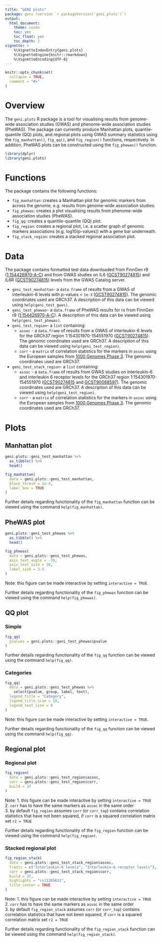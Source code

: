 ```yaml
---
title: "GENI plots"
package: geni (version `r packageVersion('geni.plots')`)
output:
  html_document:
    theme: cosmo
    toc: yes
    toc_float: yes
    toc_depth: 2
vignette: >
    %\VignetteIndexEntry{geni.plots}
    %\VignetteEngine{knitr::rmarkdown}
    %\VignetteEncoding{UTF-8}
---
```


```r
knitr::opts_chunk$set(
  collapse = TRUE,
  comment = "#>"
)
```

# Overview

The `geni.plots` R package is a tool for visualising results from genome-wide association studies (GWAS) and phenome-wide association studies (PheWAS). The package can currently produce Manhattan plots, quantile-quantile (QQ) plots, and regional plots using GWAS summary statistics using the `fig_manhattan()`, `fig_qq()`, and `fig_region()` functions, respectively. In addition, PheWAS plots can be constructed using the `fig_phewas()` function.

```r
library(dplyr)
library(geni.plots)
```

# Functions

The package contains the following functions: 

* `fig_manhattan`: creates a Manhattan plot for genomic markers from across the genome, e.g. results from genome-wide association studies.  
* `fig_phewas`: creates a plot visualising results from phenome-wide association studies (PheWAS).  
* `fig_qq`: creates a quantile-quantile (QQ) plot.  
* `fig_region`: creates a regional plot, i.e. a scatter graph of genomic markers associations (e.g. log10(p-values)) with a gene bar underneath.  
* `fig_stack_region`: creates a stacked regional association plot.  

# Data

The package contains formatted test data downloaded from FinnGen r9 ([1:154426970-A-C](https://r9.finngen.fi/variant/1:154454494-A-C)) and from GWAS studies on IL6 ([GCST90274815](https://www.ebi.ac.uk/gwas/studies/GCST90274815)) and IL6R ([GCST90274815](https://www.ebi.ac.uk/gwas/studies/GCST90274815)) levels from the GWAS Catalog server.

* `geni_test_manhattan`- a `data.frame` of results from a GWAS of interleukin-6 levels with *p*-values < `1e-3` ([GCST90274815](https://www.ebi.ac.uk/gwas/studies/GCST90274815)). The genomic coordinates used are GRCh37. A description of this data can be viewed using `help(geni_test_gwas)`.   
* `geni_test_phewas`- a `data.frame` of PheWAS results for rs from FinnGen r9 ([1:154426970-A-C](https://r9.finngen.fi/variant/1:154454494-A-C)). A description of this data can be viewed using `help(geni_test_phewas)`.  
* `geni_test_region`- a `list` containing:
  * `assoc` - a `data.frame` of results from a GWAS of interleukin-6 levels for the GRCh37 region 1:154301970-154551970 ([GCST90274815](https://www.ebi.ac.uk/gwas/studies/GCST90274815)). The genomic coordinates used are GRCh37. A description of this data can be viewed using `help(geni_test_region)`.  
  * `corr` - a `matrix` of correlation statistics for the markers in `assoc` using the European samples from [1000 Genomes Phase 3](https://www.internationalgenome.org/). The genomic coordinates used are GRCh37.  
* `geni_test_stack_region`- a `list` containing:
  * `assoc` - a `data.frame` of results from GWAS studies on interleukin-6 and interleukin 6 receptor levels for the GRCh37 region 1:154301970-154551970 ([GCST90274815](https://www.ebi.ac.uk/gwas/studies/GCST90274815) and [GCST90088597](https://www.ebi.ac.uk/gwas/studies/GCST90088597)). The genomic coordinates used are GRCh37. A description of this data can be viewed using `help(geni_test_region)`.  
  * `corr` - a `matrix` of correlation statistics for the markers in `assoc` using the European samples from [1000 Genomes Phase 3](https://www.internationalgenome.org/). The genomic coordinates used are GRCh37.  

# Plots {.tabset .tabset-fade}

## Manhattan plot

```r
geni.plots::geni_test_manhattan %>%
  as_tibble() %>%
  head()
```

```r
fig_manhattan(
  data = geni.plots::geni_test_manhattan,
  block_thresh = 1e-4,
  label_box = TRUE
)
```

Further details regarding functionality of the `fig_manhattan` function can be viewed using the command `help(fig_manhattan)`.  

## PheWAS plot

```r
geni.plots::geni_test_phewas %>%
  as_tibble() %>%
  head()
```

```r
fig_phewas(
  data = geni.plots::geni_test_phewas,
  axis_text_angle = -70,
  axis_text_size = 10,
  label_size = 3.5
)
```

Note: this figure can be made interactive by setting `interactive = TRUE`.  

Further details regarding functionality of the `fig_phewas` function can be viewed using the command `help(fig_phewas)`.  

## QQ plot {.tabset .tabset-fade .tabset-pills}

### Simple

```r
fig_qq(
  pvalues = geni.plots::geni_test_phewas$pvalue
)
```

Further details regarding functionality of the `fig_qq` function can be viewed using the command `help(fig_qq)`.  

### Categories

```r
fig_qq(
  data = geni.plots::geni_test_phewas %>%
    select(pvalue, group, label, text),
  legend_title = "Category",
  legend_title_size = 10,
  legend_text_size = 8
)
```

Note: this figure can be made interactive by setting `interactive = TRUE`.  

Further details regarding functionality of the `fig_qq` function can be viewed using the command `help(fig_qq)`.  

## Regional plot {.tabset .tabset-fade .tabset-pills}

### Regional plot

```r
fig_region(
  data = geni.plots::geni_test_region$assoc,
  corr = geni.plots::geni_test_region$corr,
  build = 37
)
```

Note:
1. this figure can be made interactive by setting `interactive = TRUE`  
2. `corr` has to have the same markers as `assoc` in the same order  
3. by default `fig_region` assumes `corr` (or `corr_top`) contains correlation statistics that have not been squared, if `corr` is a squared correlation matrix set `r2 = TRUE`  

Further details regarding functionality of the `fig_region` function can be viewed using the command `help(fig_region)`.  

### Stacked regional plot

```r
fig_region_stack(
  data = geni.plots::geni_test_stack_region$assoc,
  traits = c("Interleukin-6 levels", "Interleukin-6 receptor levels"),
  corr = geni.plots::geni_test_stack_region$corr,
  build = 37,
  highlights = "rs11265611",
  title_center = TRUE
)
```

Note:
1. this figure can be made interactive by setting `interactive = TRUE`  
2. `corr` has to have the same markers as `assoc` in the same order  
3. by default `fig_region_stack` assumes `corr` (or `corr_top`) contains correlation statistics that have not been squared, if `corr` is a squared correlation matrix set `r2 = TRUE`  

Further details regarding functionality of the `fig_region_stack` function can be viewed using the command `help(fig_region_stack)`.  
